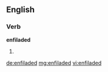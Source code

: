 ==English==

===Verb===
'''enfiladed'''

# {{past of|[[enfilade]]}}

[[de:enfiladed]]
[[mg:enfiladed]]
[[vi:enfiladed]]